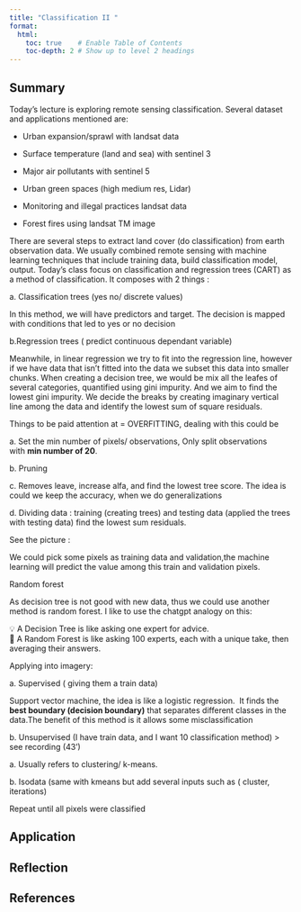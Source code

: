 ```yaml
---
title: "Classification II "
format:
  html:
    toc: true    # Enable Table of Contents
    toc-depth: 2 # Show up to level 2 headings
---
```


## Summary

Today’s lecture is exploring remote sensing classification. Several dataset and applications mentioned are:

-   Urban expansion/sprawl with landsat data

-   Surface temperature (land and sea) with sentinel 3

-   Major air pollutants with sentinel 5

-   Urban green spaces (high medium res, Lidar)

-   Monitoring and illegal practices landsat data

-   Forest fires using landsat TM image

There are several steps to extract land cover (do classification) from earth observation data. We usually combined remote sensing with machine learning techniques that include training data, build classification model, output. Today’s class focus on classification and regression trees (CART) as a method of classification. It composes with 2 things :

a\. Classification trees (yes no/ discrete values)

In this method, we will have predictors and target. The decision is mapped with conditions that led to yes or no decision

b.Regression trees ( predict continuous dependant variable)

Meanwhile, in linear regression we try to fit into the regression line, however if we have data that isn’t fitted into the data we subset this data into smaller chunks. When creating a decision tree, we would be mix all the leafes of several categories, quantified using gini impurity. And we aim to find the lowest gini impurity. We decide the breaks by creating imaginary vertical line among the data and identify the lowest sum of square residuals.

Things to be paid attention at = OVERFITTING, dealing with this could be

a\. Set the min number of pixels/ observations, Only split observations with **min number of 20**.

b\. Pruning

c\. Removes leave, increase alfa, and find the lowest tree score. The idea is could we keep the accuracy, when we do generalizations

d\. Dividing data : training (creating trees) and testing data (applied the trees with testing data) find the lowest sum residuals.

See the picture :

We could pick some pixels as training data and validation,the machine learning will predict the value among this train and validation pixels.

Random forest

As decision tree is not good with new data, thus we could use another method is random forest. I like to use the chatgpt analogy on this:

💡 A Decision Tree is like asking one expert for advice.\
🌲 A Random Forest is like asking 100 experts, each with a unique take, then averaging their answers.

Applying into imagery:

a\. Supervised ( giving them a train data)

Support vector machine, the idea is like a logistic regression.  It finds the **best boundary (decision boundary)** that separates different classes in the data.The benefit of this method is it allows some misclassification

b\. Unsupervised (I have train data, and I want 10 classification method) \> see recording (43’)

a\. Usually refers to clustering/ k-means.

b\. Isodata (same with kmeans but add several inputs such as ( cluster, iterations)

Repeat until all pixels were classified

## Application

## Reflection

## References
